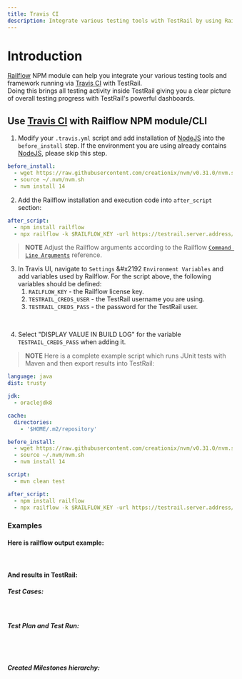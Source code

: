 ```yaml
---
title: Travis CI
description: Integrate various testing tools with TestRail by using Railflow and Travis CI.
---
```



# Introduction
[Railflow](https://railflow.io) NPM module can help you integrate your various testing tools and framework running via [Travis CI](https://travis-ci.org/) with TestRail.  
Doing this brings all testing activity inside TestRail giving you a clear picture of overall testing progress with TestRail's powerful dashboards.

## Use [Travis CI](https://travis-ci.org/) with Railflow NPM module/CLI
1. Modify your `.travis.yml` script and add installation of [NodeJS](https://nodejs.org) into the `before_install` step.
If the environment you are using already contains [NodeJS](https://nodejs.org), please skip this step.
```yaml:title=.travis.yml
before_install:
  - wget https://raw.githubusercontent.com/creationix/nvm/v0.31.0/nvm.sh -O ~/.nvm/nvm.sh
  - source ~/.nvm/nvm.sh
  - nvm install 14
```

2. Add the Railflow installation and execution code into `after_script` section:
```yaml:title=.travis.yml
after_script:
  - npm install railflow
  - npx railflow -k $RAILFLOW_KEY -url https://testrail.server.address/ -u $TESTRAIL_CREDS_USER -p $TESTRAIL_CREDS_PASS -pr "Railflow Demo" -path Master/section1/section2 -f junit -r target/surefire-reports/\*.xml -tr TestRunDemo -tp TestPlanDemo -mp Milestone1/Milestone2
```

>**NOTE**
Adjust the Railflow arguments according to the Railflow [`Command Line Arguments`](/cli/railflow-npm#command-line-arguments) reference.

3. In Travis UI, navigate to `Settings` &#x2192 `Environment Variables` and add variables used by Railflow.
For the script above, the following variables should be defined:
   1. `RAILFLOW_KEY` - the Railflow license key.
   2. `TESTRAIL_CREDS_USER` - the TestRail username you are using.
   3. `TESTRAIL_CREDS_PASS` - the password for the TestRail user.

<ImageZoom src="cicd/travisci/cli01.png" alt=""/><br/>

4. Select "DISPLAY VALUE IN BUILD LOG" for the variable `TESTRAIL_CREDS_PASS` when adding it.

>**NOTE**
Here is a complete example script which runs JUnit tests with Maven and then export results into TestRail:

```yaml:title=.travis.yml
language: java
dist: trusty

jdk:
  - oraclejdk8

cache:
  directories:
    - '$HOME/.m2/repository'

before_install:
  - wget https://raw.githubusercontent.com/creationix/nvm/v0.31.0/nvm.sh -O ~/.nvm/nvm.sh
  - source ~/.nvm/nvm.sh
  - nvm install 14

script:
  - mvn clean test

after_script:
  - npm install railflow
  - npx railflow -k $RAILFLOW_KEY -url https://testrail.server.address/ -u $TESTRAIL_CREDS_USER -p $TESTRAIL_CREDS_PASS -pr "Railflow Demo" -path Master/section1/section2 -f junit -r target/surefire-reports/\*.xml -tr TestRunDemo -tp TestPlanDemo -mp Milestone1/Milestone2
```

### Examples
#### Here is railflow output example:
<ImageZoom src="cicd/railflow/log-gitlab.png" alt="" /><br/>

#### And results in TestRail:
##### Test Cases:
<ImageZoom src="cicd/testrail/testrail-testcases.png" alt="" /><br/>

##### Test Plan and Test Run:
<ImageZoom src="cicd/testrail/testrail-plan-run.png" alt="" /><br/>
<ImageZoom src="cicd/testrail/testrail-results.png" alt="" /><br/>

##### Created Milestones hierarchy:
<ImageZoom src="cicd/testrail/testrail-milestones.png" alt="" />
